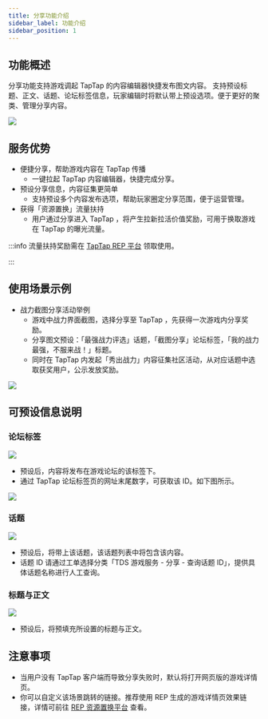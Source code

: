 ```yaml
---
title: 分享功能介绍
sidebar_label: 功能介绍
sidebar_position: 1
---
```


## 功能概述
分享功能支持游戏调起 TapTap 的内容编辑器快捷发布图文内容。
支持预设标题、正文、话题、论坛标签信息，玩家编辑时将默认带上预设选项。便于更好的聚类、管理分享内容。

![](https://img.tapimg.com/market/images/f53fa5245bc3eb20a8f1a21d911ebc46.png)

## 服务优势
- 便捷分享，帮助游戏内容在 TapTap 传播
    - 一键拉起 TapTap 内容编辑器，快捷完成分享。
- 预设分享信息，内容征集更简单
    - 支持预设多个内容发布选项，帮助玩家圈定分享范围，便于运营管理。
- 获得「资源置换」流量扶持
    - 用户通过分享进入 TapTap ，将产生拉新拉活价值奖励，可用于换取游戏在 TapTap 的曝光流量。

:::info
流量扶持奖励需在 [TapTap REP 平台](https://rep.taptap.cn/) 领取使用。

:::

## 使用场景示例
- 战力截图分享活动举例
    - 游戏中战力界面截图，选择分享至 TapTap ，先获得一次游戏内分享奖励。
    - 分享图文预设：「最强战力评选」话题，「截图分享」论坛标签，「我的战力最强，不服来战！」标题。
    - 同时在 TapTap 内发起「秀出战力」内容征集社区活动，从对应话题中选取获奖用户，公示发放奖励。

![](https://img.tapimg.com/market/images/38c7e6cd35faa5d89a318ce9d0a64273.png)


## 可预设信息说明
### 论坛标签

![](https://img.tapimg.com/market/images/f65eefc4b82ec35c15f9ab9a71780f12.png)

- 预设后，内容将发布在游戏论坛的该标签下。
- 通过 TapTap 论坛标签页的网址末尾数字，可获取该 ID。如下图所示。

![](https://img.tapimg.com/market/images/ce0091169b2449d40c593a3e553836fb.png)


### 话题

![](https://img.tapimg.com/market/images/0c36a2be7526671c0fddfd43dac18af4.png)

- 预设后，将带上该话题，该话题列表中将包含该内容。
- 话题 ID 请通过工单选择分类「TDS 游戏服务 - 分享 - 查询话题 ID」，提供具体话题名称进行人工查询。


### 标题与正文

![](https://img.tapimg.com/market/images/88019c229dc0b91de7650db376222dd9.png)

- 预设后，将预填充所设置的标题与正文。


## 注意事项
- 当用户没有 TapTap 客户端而导致分享失败时，默认将打开网页版的游戏详情页。
- 你可以自定义该场景跳转的链接。推荐使用 REP 生成的游戏详情页效果链接，详情可前往 [REP 资源置换平台](https://rep.taptap.cn/) 查看。

